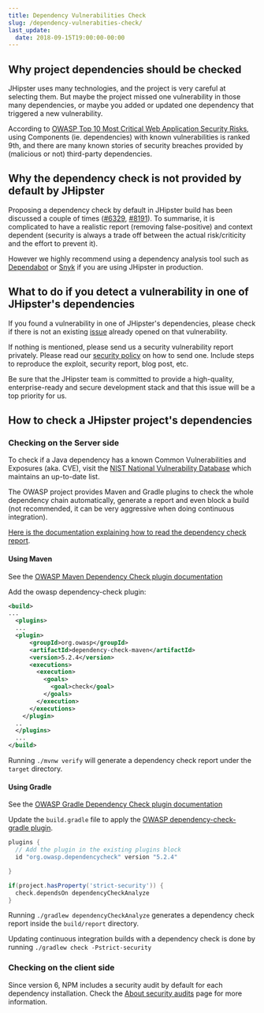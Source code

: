 ```yaml
---
title: Dependency Vulnerabilities Check
slug: /dependency-vulnerabities-check/
last_update:
  date: 2018-09-15T19:00:00-00:00
---
```


## Why project dependencies should be checked

JHipster uses many technologies, and the project is very careful at selecting them. But maybe the project missed one vulnerability in those many dependencies, or maybe you added or updated one dependency that triggered a new vulnerability.

According to [OWASP Top 10 Most Critical Web Application Security Risks](https://www.owasp.org/index.php/Category:OWASP_Top_Ten_Project), using Components (ie. dependencies) with known vulnerabilities is ranked 9th, and there are many known stories of security breaches provided by (malicious or not) third-party dependencies.


## Why the dependency check is not provided by default by JHipster

Proposing a dependency check by default in JHipster build has been discussed a couple of times ([#6329](https://github.com/jhipster/generator-jhipster/issues/6329), [#8191](https://github.com/jhipster/generator-jhipster/issues/8191)). To summarise, it is complicated to have a realistic report (removing false-positive) and context dependent (security is always a trade off between the actual risk/criticity and the effort to prevent it).

However we highly recommend using a dependency analysis tool such as [Dependabot](https://dependabot.com/) or [Snyk](https://snyk.io/) if you are using JHipster in production.  


## What to do if you detect a vulnerability in one of JHipster's dependencies

If you found a vulnerability in one of JHipster's dependencies, please check if there is not an existing  [issue](https://github.com/jhipster/generator-jhipster/issues) already opened on that vulnerability.

If nothing is mentioned, please send us a security vulnerability report privately. Please read our [security policy](https://github.com/jhipster/generator-jhipster/security/policy) on how to send one. Include steps to reproduce the exploit, security report, blog post, etc.

Be sure that the JHipster team is committed to provide a high-quality, enterprise-ready and secure development stack and that this issue will be a top priority for us.


## How to check a JHipster project's dependencies

### Checking on the Server side

To check if a Java dependency has a known Common Vulnerabilities and Exposures (aka. CVE), visit the [NIST National Vulnerability Database](https://nvd.nist.gov/) which maintains an up-to-date list.

The OWASP project provides Maven and Gradle plugins to check the whole dependency chain automatically, generate a report and even block a build (not recommended, it can be very aggressive when doing continuous integration).

[Here is the documentation explaining how to read the dependency check report](https://jeremylong.github.io/DependencyCheck/general/thereport.html).

#### Using Maven

See the [OWASP Maven Dependency Check plugin documentation](https://jeremylong.github.io/DependencyCheck/dependency-check-maven/index.html)

Add the owasp dependency-check plugin:

```xml
<build>
...
  <plugins>
  ...
  <plugin>
      <groupId>org.owasp</groupId>
      <artifactId>dependency-check-maven</artifactId>
      <version>5.2.4</version>
      <executions>
        <execution>
          <goals>
            <goal>check</goal>
          </goals>
        </execution>
      </executions>
    </plugin>
  ..
  </plugins>
  ...
</build>
```
Running `./mvnw verify` will generate a dependency check report under the `target` directory.

#### Using Gradle

See the [OWASP Gradle Dependency Check plugin documentation](https://jeremylong.github.io/DependencyCheck/dependency-check-gradle/index.html)

Update the `build.gradle` file to apply the [OWASP dependency-check-gradle plugin](https://plugins.gradle.org/plugin/org.owasp.dependencycheck).

```gradle
plugins {
  // Add the plugin in the existing plugins block
  id "org.owasp.dependencycheck" version "5.2.4"

}

if(project.hasProperty('strict-security')) {
  check.dependsOn dependencyCheckAnalyze
}
```

Running `./gradlew dependencyCheckAnalyze` generates a dependency check report inside the `build/report` directory.

Updating continuous integration builds with a dependency check is done by running `./gradlew check -Pstrict-security`

### Checking on the client side

Since version 6, NPM includes a security audit by default for each dependency installation. Check the [About security audits](https://docs.npmjs.com/getting-started/running-a-security-audit) page for more information.
